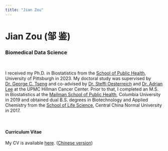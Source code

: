 ```yaml
---
title: "Jian Zou"
---
```


# Jian Zou (邹 鉴)
### Biomedical Data Science
<br>

I received my Ph.D. in Biostatistics from the [School of Public Health](https://www.publichealth.pitt.edu/), University of Pittsburgh in 2023. My doctoral study was supervised by [Dr. George C. Tseng](http://www.pitt.edu/~ctseng/) and co-advised by [Dr. Steffi Oesterreich](https://www.pharmacology.us/Faculty/SteffiOesterreich) and [Dr. Adrian Lee](https://www.pharmacology.us/Faculty/AdrianLee) at the UPMC Hillman Cancer Center. Prior to that, I completed an M.S. in Biostatistics at the [Mailman School of Public Health](https://www.mailman.columbia.edu/), Columbia University in 2019 and obtained dual B.S. degrees in Biotechnology and Applied Chemistry from the [School of Life Science](http://bio.ccnu.edu.cn/), Central China Normal University in 2017.

<br>

#### Curriculum Vitae
My CV is available [here](downloads/CV_JianZou.pdf). ([Chinese version](downloads/CV_JianZou_cn.pdf))
